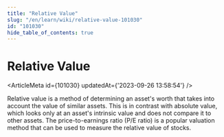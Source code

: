 ```yaml
---
title: "Relative Value"
slug: "/en/learn/wiki/relative-value-101030"
id: "101030"
hide_table_of_contents: true
---
```



# Relative Value

<ArticleMeta id={101030} updatedAt={'2023-09-26 13:58:54'} />
<div className='border-solid border-b border-t-0 my-4 border-[var(--ifm-color-gray-300)]' />

Relative value is a method of determining an asset's worth that takes into account the value of similar assets. This is in contrast with absolute value, which looks only at an asset's intrinsic value and does not compare it to other assets. The price-to-earnings ratio (P/E ratio) is a popular valuation method that can be used to measure the relative value of stocks.
